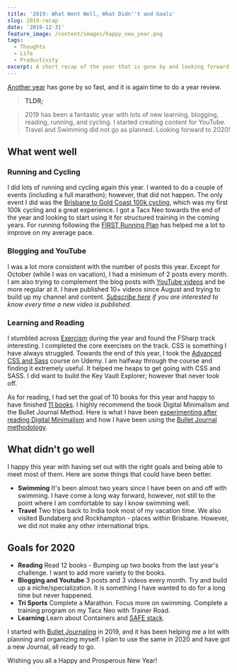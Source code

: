 ```yaml
---
title: '2019: What Went Well, What Didn''t and Goals'
slug: 2019-recap
date: '2019-12-31'
feature_image: /content/images/happy_new_year.png
tags:
  - Thoughts
  - Life
  - Productivity
excerpt: A short recap of the year that is gone by and looking forward!
---
```

[Another year](/blog/2018-recap/) has gone by so fast, and it is again time to do a year review.

> **TLDR;**

> 2019 has been a fantastic year with lots of new learning, blogging, reading, running, and cycling. I started creating content for YouTube. Travel and Swimming did not go as planned. Looking forward to 2020!

## What went well

### **Running and Cycling**

I did lots of running and cycling again this year. I wanted to do a couple of events (including a full marathon); however, that did not happen. The only event I did was the [Brisbane to Gold Coast 100k cycling](/blog/b2gc2019/), which was my first 100k cycling and a great experience. I got a Tacx Neo towards the end of the year and looking to start using it for structured training in the coming years. For running following the [FIRST Running Plan](https://www.marathon-training-program.com/three-day-program-finish/) has helped me a lot to improve on my average pace.

<ImageCard src="/content/images/2019_strava.jpg" alt="'Strava Summary'" />

### **Blogging and YouTube**

I was a lot more consistent with the number of posts this year. Except for October (while I was on vacation), I had a minimum of 2 posts every month. I am also trying to complement the blog posts with [YouTube videos](https://www.youtube.com/user/rahulnathp) and be more regular at it. I have published 10+ videos since August and trying to build up my channel and content. _[Subscribe here](https://www.youtube.com/user/rahulnathp) if you are interested to know every time a new video is published._

<ImageCard src="/content/images/2019_youtube_summary.jpg" alt="" />

### **Learning and Reading**

I stumbled across [Exercism](/blog/exercism/) during the year and found the FSharp track interesting. I completed the core exercises on the track. CSS is something I have always struggled. Towards the end of this year, I took the [Advanced CSS and Sass](https://www.udemy.com/course/advanced-css-and-sass/) course on Udemy. I am halfway through the course and finding it extremely useful. It helped me heaps to get going with CSS and SASS. I did want to build the Key Vault Explorer; however that never took off.

<ImageCard src="/content/images/2019_books.jpg" alt="" />

As for reading, I had set the goal of 10 books for this year and happy to have finished [11 books](https://www.goodreads.com/user_challenges/16611361). I highly recommend the book Digital Minimalism and the Bullet Journal Method. Here is what I have been [experimenting after reading Digital Minimalism](/blog/digital-minimalism/) and how I have been using the [Bullet Journal methodology](/blog/bullet-journaling/).

## What didn't go well

I happy this year with having set out with the right goals and being able to meet most of them. Here are some things that could have been better.

-   **Swimming** It's been almost two years since I have been on and off with swimming. I have come a long way forward, however, not still to the point where I am comfortable to say I know swimming well.
-   **Travel** Two trips back to India took most of my vacation time. We also visited Bundaberg and Rockhampton - places within Brisbane. However, we did not make any other international trips.

## Goals for 2020

-   **Reading** Read 12 books - Bumping up two books from the last year's challenge. I want to add more variety to the books.
-   **Blogging and Youtube** 3 posts and 3 videos every month. Try and build up a niche/specialization. It is something I have wanted to do for a long time but never happened.
-   **Tri Sports** Complete a Marathon. Focus more on swimming. Complete a training program on my Tacx Neo with Trainer Road.
-   **Learning** Learn about Containers and [SAFE stack](https://safe-stack.github.io/).

I started with [Bullet Journaling](/blog/bullet-journaling/) in 2019, and it has been helping me a lot with planning and organizing myself. I plan to use the same in 2020 and have got a new Journal, all ready to go.

Wishing you all a Happy and Prosperous New Year!
